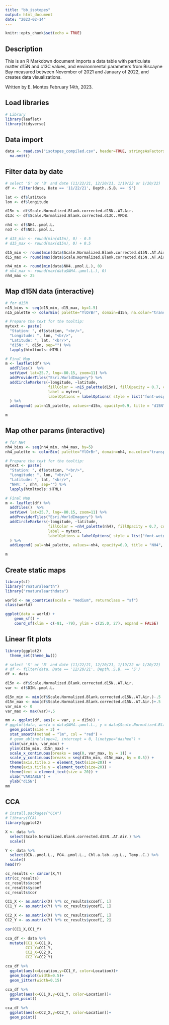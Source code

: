 ```yaml
---
title: "bb_isotopes"
output: html_document
date: "2023-02-14"
---
```


```r
knitr::opts_chunk$set(echo = TRUE)
```

## Description

This is an R Markdown document imports a data table with particulate matter d15N and c13C values, and environmental parameters from Biscayne Bay measured between November of 2021 and January of 2022, and creates data visualizations.

Written by E. Montes
February 14th, 2023.

## Load libraries

```r
# Library
library(leaflet)
library(tidyverse)
```

## Data import

```r
data <- read.csv("isotopes_compiled.csv", header=TRUE, stringsAsFactors=FALSE, fileEncoding="latin1") %>%
  na.omit()

```

## Filter data by date

```r
# select 'S' or 'B' and date (11/22/21, 12/20/21, 1/19/22 or 1/20/22)
df <- filter(data, Date == '11/22/21', Depth..S.B. == 'S') 

lat <- df$latitude
lon <- df$longitude

d15n <- df$Scale.Normalized.Blank.corrected.d15N..AT.Air.
d13c <- df$Scale.Normalized.Blank.corrected.d13C..VPDB.

nh4 <- df$NH4..µmol.L.
no3 <- df$NO3..µmol.L.

# d15_min <- round(min(d15n), 0) - 0.5
# d15_max <- round(max(d15n), 0) + 0.5

d15_min <- round(min(data$Scale.Normalized.Blank.corrected.d15N..AT.Air.), 0) - 0.5
d15_max <- round(max(data$Scale.Normalized.Blank.corrected.d15N..AT.Air.), 0) + 0.5

nh4_min <- round(min(data$NH4..µmol.L.), 0)
# nh4_max <- round(max(data$NH4..µmol.L.), 0)
nh4_max <- 25

```

## Map d15N data (interactive)

```r
# for d15N
n15_bins <- seq(d15_min, d15_max, by=1.5)
n15_palette <- colorBin( palette="YlOrBr", domain=d15n, na.color="transparent", bins=n15_bins)

# Prepare the text for the tooltip:
mytext <- paste(
  "Station: ", df$station, "<br/>", 
  "Longitude: ", lon, "<br/>", 
  "Latitude: ", lat, "<br/>", 
  "d15N: ", d15n, sep="") %>%
  lapply(htmltools::HTML)

# Final Map
m <- leaflet(df) %>% 
  addTiles()  %>% 
  setView( lat=25.7, lng=-80.15, zoom=11) %>%
  addProviderTiles("Esri.WorldImagery") %>%
  addCircleMarkers(~longitude, ~latitude, 
                   fillColor = ~n15_palette(d15n), fillOpacity = 0.7, color="white", radius=12, stroke=FALSE,
                   label = mytext,
                   labelOptions = labelOptions( style = list("font-weight" = "normal", padding = "3px 8px"), textsize = "13px", direction = "auto")
  ) %>%
  addLegend( pal=n15_palette, values=~d15n, opacity=0.9, title = "d15N", position = "bottomright" )

m 

```

## Map other params (interactive)

```r
# for NH4
nh4_bins <- seq(nh4_min, nh4_max, by=5)
nh4_palette <- colorBin( palette="YlOrBr", domain=nh4, na.color="transparent", bins=nh4_bins)

# Prepare the text for the tooltip:
mytext <- paste(
  "Station: ", df$station, "<br/>", 
  "Longitude: ", lon, "<br/>", 
  "Latitude: ", lat, "<br/>", 
  "NH4: ", nh4, sep="") %>%
  lapply(htmltools::HTML)

# Final Map
m <- leaflet(df) %>% 
  addTiles()  %>% 
  setView( lat=25.7, lng=-80.15, zoom=11) %>%
  addProviderTiles("Esri.WorldImagery") %>%
  addCircleMarkers(~longitude, ~latitude, 
                   fillColor = ~nh4_palette(nh4), fillOpacity = 0.7, color="white", radius=12, stroke=FALSE,
                   label = mytext,
                   labelOptions = labelOptions( style = list("font-weight" = "normal", padding = "3px 8px"), textsize = "13px", direction = "auto")
  ) %>%
  addLegend( pal=nh4_palette, values=~nh4, opacity=0.9, title = "NH4", position = "bottomright" )

m 

```

## Create static maps
```r
library(sf)
library("rnaturalearth")
library("rnaturalearthdata")

world <- ne_countries(scale = "medium", returnclass = "sf")
class(world)

ggplot(data = world) +
    geom_sf() +
    coord_sf(xlim = c(-81, -79), ylim = c(25.0, 27), expand = FALSE)

```

## Linear fit plots
```r
library(ggplot2)
  theme_set(theme_bw())

# select 'S' or 'B' and date (11/22/21, 12/20/21, 1/19/22 or 1/20/22)
# df <- filter(data, Date == '12/20/21', Depth..S.B. == 'S') 
df <- data

d15n <- df$Scale.Normalized.Blank.corrected.d15N..AT.Air.
var <- df$DIN..µmol.L.

d15n_min <- min(df$Scale.Normalized.Blank.corrected.d15N..AT.Air.)-.5
d15n_max <- max(df$Scale.Normalized.Blank.corrected.d15N..AT.Air.)+.5
var_min <- 0
var_max <- max(var)+.5

mm <- ggplot(df, aes(x = var, y = d15n)) +
# ggplot(data, aes(x = data$NH4..µmol.L., y = data$Scale.Normalized.Blank.corrected.d15N..AT.Air.)) + 
  geom_point(size = 3) +
  stat_smooth(method = "lm", col = "red") +
  # geom_abline(slope=1, intercept = 0, linetype="dashed") +
  xlim(var_min, var_max) +
  ylim(d15n_min, d15n_max) +
  scale_x_continuous(breaks = seq(0, var_max, by = 1)) +
  scale_y_continuous(breaks = seq(d15n_min, d15n_max, by = 0.5)) +
  theme(axis.title.x = element_text(size=20)) +
  theme(axis.title.y = element_text(size=20)) +
  theme(text = element_text(size = 20)) +
  xlab("VARIABLE") +
  ylab("d15N")
mm
```


## CCA
```r
# install.packages("CCA")
# library(CCA)
library(ggplot2)

X <- data %>% 
  select(Scale.Normalized.Blank.corrected.d15N..AT.Air.) %>%
  scale()

Y <- data %>%
  select(DIN..µmol.L., PO4..µmol.L., Chl.a.lab..ug.L., Temp..C.) %>%
  scale()
head(Y)

cc_results <- cancor(X,Y)
str(cc_results)
cc_results$xcoef
cc_results$ycoef
cc_results$cor

CC1_X <- as.matrix(X) %*% cc_results$xcoef[, 1]
CC1_Y <- as.matrix(Y) %*% cc_results$ycoef[, 1]

CC2_X <- as.matrix(X) %*% cc_results$xcoef[, 1]
CC2_Y <- as.matrix(Y) %*% cc_results$ycoef[, 2]

cor(CC1_X,CC1_Y)

cca_df <- data %>% 
  mutate(CC1_X=CC1_X,
         CC1_Y=CC1_Y,
         CC2_X=CC2_X,
         CC2_Y=CC2_Y)

cca_df %>% 
  ggplot(aes(x=Location,y=CC1_Y, color=Location))+
  geom_boxplot(width=0.5)+
  geom_jitter(width=0.15)

cca_df %>% 
  ggplot(aes(x=CC1_X,y=CC1_Y, color=Location))+
  geom_point()

cca_df %>% 
  ggplot(aes(x=CC2_X,y=CC2_Y, color=Location))+
  geom_point()

```


